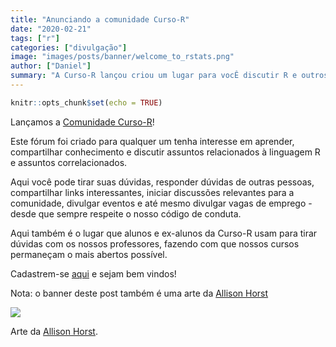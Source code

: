 ```yaml
---
title: "Anunciando a comunidade Curso-R"
date: "2020-02-21"
tags: ["r"]
categories: ["divulgação"]
image: "images/posts/banner/welcome_to_rstats.png"
author: ["Daniel"]
summary: "A Curso-R lançou criou um lugar para vocÊ discutir R e outros assuntos relacionados."
---
```


```r
knitr::opts_chunk$set(echo = TRUE)
```

Lançamos a [Comunidade Curso-R](https://discourse.curso-r.com)!

Este fórum foi criado para qualquer um tenha interesse em aprender, compartilhar conhecimento e discutir assuntos relacionados à linguagem R e assuntos correlacionados.

Aqui você pode tirar suas dúvidas, responder dúvidas de outras pessoas, compartilhar links interessantes, iniciar discussões relevantes para a comunidade, divulgar eventos e até mesmo divulgar vagas de emprego - desde que sempre respeite o nosso código de conduta.

Aqui também é o lugar que alunos e ex-alunos da Curso-R usam para tirar dúvidas com os nossos professores, fazendo com que nossos cursos permaneçam o mais abertos possível.

Cadastrem-se [aqui](https://discourse.curso-r.com) e sejam bem vindos!

Nota: o banner deste post também é uma arte da [Allison Horst](https://github.com/allisonhorst)

![](https://github.com/allisonhorst/stats-illustrations/raw/master/rstats-artwork/r_first_then.png)

Arte da [Allison Horst](https://github.com/allisonhorst/stats-illustrations).

